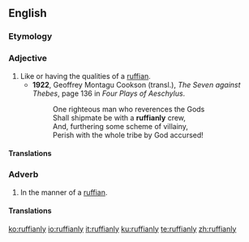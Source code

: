 ==English==

===Etymology===
{{suffix|ruffian|ly|lang=en}}

===Adjective===
{{en-adj}}

# Like or having the qualities of a [[ruffian]].
#* '''1922''', Geoffrey Montagu Cookson (transl.), ''The Seven against Thebes'', page 136 in ''Four Plays of Aeschylus''.
#*: One righteous man who reverences the Gods<br />Shall shipmate be with a '''ruffianly''' crew,<br />And, furthering some scheme of villainy,<br />Perish with the whole tribe by God accursed!

====Translations====
{{trans-top|like or having the qualities of a ruffian}}
{{trans-mid}}
{{trans-bottom}}

===Adverb===
{{en-adv}}

# In the manner of a [[ruffian]].

====Translations====
{{trans-top|in the manner of a ruffian}}
{{trans-mid}}
{{trans-bottom}}

[[ko:ruffianly]]
[[io:ruffianly]]
[[it:ruffianly]]
[[ku:ruffianly]]
[[te:ruffianly]]
[[zh:ruffianly]]